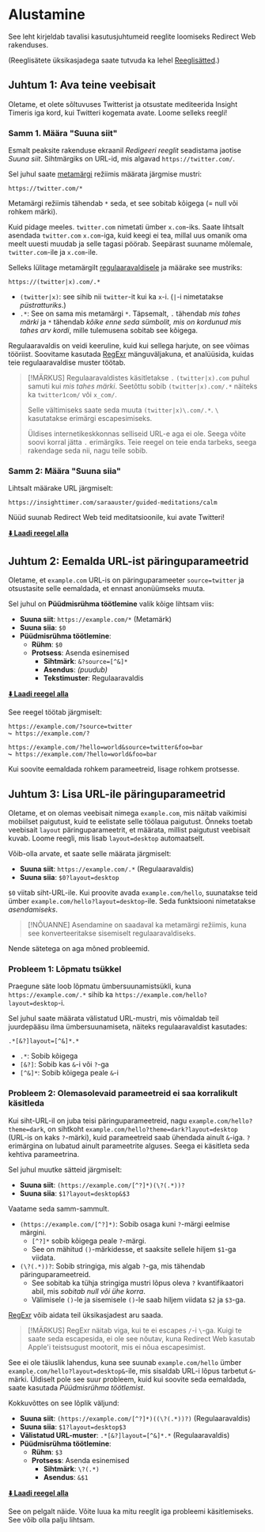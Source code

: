 # Alustamine

See leht kirjeldab tavalisi kasutusjuhtumeid reeglite loomiseks Redirect Web rakenduses.

(Reeglisätete üksikasjadega saate tutvuda ka lehel [Reeglisätted](./rule-settings).)


## Juhtum 1: Ava teine veebisait

Oletame, et olete sõltuvuses Twitterist ja otsustate mediteerida Insight Timeris iga kord, kui Twitteri kogemata avate. Loome selleks reegli!

### Samm 1. Määra "Suuna siit"

Esmalt peaksite rakenduse ekraanil *Redigeeri reeglit* seadistama jaotise *Suuna siit*. Sihtmärgiks on URL-id, mis algavad `https://twitter.com/`.

Sel juhul saate [metamärgi](rule-settings?id=wildcard) režiimis määrata järgmise mustri:

```
https://twitter.com/*
```

Metamärgi režiimis tähendab `*` seda, et see sobitab kõigega (= null või rohkem märki).

Kuid pidage meeles. `twitter.com` nimetati ümber `x.com`-iks. Saate lihtsalt asendada `twitter.com` `x.com`-iga, kuid keegi ei tea, millal uus omanik oma meelt uuesti muudab ja selle tagasi pöörab. Seepärast suuname mõlemale, `twitter.com`-ile ja `x.com`-ile.

Selleks lülitage metamärgilt [regulaaravaldisele](rule-settings?id=regular-expression) ja määrake see mustriks:

```
https://(twitter|x).com/.*
```

* `(twitter|x)`: see sihib nii `twitter`-it kui ka `x`-i. (`|`-i nimetatakse *püstratturiks*.)
* `.*`: See on sama mis metamärgi `*`. Täpsemalt, `.` tähendab *mis tahes märki* ja `*` tähendab *kõike enne seda sümbolit, mis on kordunud mis tahes arv kordi*, mille tulemusena sobitab see kõigega.

Regulaaravaldis on veidi keeruline, kuid kui sellega harjute, on see võimas tööriist. Soovitame kasutada [RegExr](https://regexr.com) mänguväljakuna, et analüüsida, kuidas teie regulaaravaldise muster töötab.

> [!MÄRKUS]
> Regulaaravaldistes käsitletakse `.` `(twitter|x).com` puhul samuti kui *mis tahes märki*. Seetõttu sobib `(twitter|x).com/.*` näiteks ka `twitter1com/` või `x_com/`.
> 
> Selle vältimiseks saate seda muuta `(twitter|x)\.com/.*`. `\` kasutatakse erimärgi escapesimiseks.
>
> Üldises internetikeskkonnas selliseid URL-e aga ei ole. Seega võite soovi korral jätta `.` erimärgiks. Teie reegel on teie enda tarbeks, seega rakendage seda nii, nagu teile sobib.

### Samm 2: Määra "Suuna siia"

Lihtsalt määrake URL järgmiselt:

```
https://insighttimer.com/saraauster/guided-meditations/calm
```

Nüüd suunab Redirect Web teid meditatsioonile, kui avate Twitteri!

**[⬇️ Laadi reegel alla](/rules/reduce-twitter-addiction.redirectweb)**

## Juhtum 2: Eemalda URL-ist päringuparameetrid

Oletame, et `example.com` URL-is on päringuparameeter `source=twitter` ja otsustasite selle eemaldada, et ennast anonüümseks muuta.

Sel juhul on **Püüdmisrühma töötlemine** valik kõige lihtsam viis:

* **Suuna siit**: `https://example.com/*` (Metamärk)
* **Suuna siia**: `$0`
* **Püüdmisrühma töötlemine**:
    * **Rühm**: `$0`
    * **Protsess**: Asenda esinemised
        * **Sihtmärk**: `&?source=[^&]*`
        * **Asendus**: *(puudub)*
        * **Tekstimuster**: Regulaaravaldis

**[⬇️ Laadi reegel alla](/rules/remove-parameters.redirectweb)**

See reegel töötab järgmiselt:

```
https://example.com/?source=twitter
↪ https://example.com/?

https://example.com/?hello=world&source=twitter&foo=bar
↪ https://example.com/?hello=world&foo=bar
```

Kui soovite eemaldada rohkem parameetreid, lisage rohkem protsesse.

## Juhtum 3: Lisa URL-ile päringuparameetrid

Oletame, et on olemas veebisait nimega `example.com`, mis näitab vaikimisi mobiilset paigutust, kuid te eelistate selle töölaua paigutust. Õnneks toetab veebisait `layout` päringuparameetrit, et määrata, millist paigutust veebisait kuvab. Loome reegli, mis lisab `layout=desktop` automaatselt.

Võib-olla arvate, et saate selle määrata järgmiselt:

* **Suuna siit**: `https://example.com/.*` (Regulaaravaldis)
* **Suuna siia**: `$0?layout=desktop`

`$0` viitab siht-URL-ile. Kui proovite avada `example.com/hello`, suunatakse teid ümber `example.com/hello?layout=desktop`-ile. Seda funktsiooni nimetatakse *asendamiseks*.

> [!NÕUANNE]
> Asendamine on saadaval ka metamärgi režiimis, kuna see konverteeritakse sisemiselt regulaaravaldiseks.

Nende sätetega on aga mõned probleemid.

### Probleem 1: Lõpmatu tsükkel

Praegune säte loob lõpmatu ümbersuunamistsükli, kuna `https://example.com/.*` sihib ka `https://example.com/hello?layout=desktop`-i.

Sel juhul saate määrata välistatud URL-mustri, mis võimaldab teil juurdepääsu ilma ümbersuunamiseta, näiteks regulaaravaldist kasutades:

```
.*[&?]layout=[^&]*.*
```

* `.*`: Sobib kõigega
* `[&?]`: Sobib kas `&`-i või `?`-ga
* `[^&]*`: Sobib kõigega peale `&`-i

### Probleem 2: Olemasolevaid parameetreid ei saa korralikult käsitleda

Kui siht-URL-il on juba teisi päringuparameetreid, nagu `example.com/hello?theme=dark`, on sihtkoht `example.com/hello?theme=dark?layout=desktop` (URL-is on kaks `?`-märki), kuid parameetreid saab ühendada ainult `&`-iga. `?` erimärgina on lubatud ainult parameetrite alguses. Seega ei käsitleta seda kehtiva parameetrina.

Sel juhul muutke sätteid järgmiselt:

* **Suuna siit**: `(https://example.com/[^?]*)(\?(.*))?`
* **Suuna siia**: `$1?layout=desktop&$3`

Vaatame seda samm-sammult.

* `(https://example.com/[^?]*)`: Sobib osaga kuni `?`-märgi eelmise märgini.
    * `[^?]*` sobib kõigega peale `?`-märgi.
    * See on mähitud `()`-märkidesse, et saaksite sellele hiljem `$1`-ga viidata.
* `(\?(.*))?`: Sobib stringiga, mis algab `?`-ga, mis tähendab päringuparameetreid.
    * See sobitab ka tühja stringiga mustri lõpus oleva `?` kvantifikaatori abil, mis *sobitab null või ühe korra*.
    * Välimisele `()`-le ja sisemisele `()`-le saab hiljem viidata `$2` ja `$3`-ga.

[RegExr](https://regexr.com) võib aidata teil üksikasjadest aru saada.

> [!MÄRKUS]
> RegExr näitab viga, kui te ei escapes `/`-i `\`-ga. Kuigi te saate seda escapesida, ei ole see nõutav, kuna Redirect Web kasutab Apple'i teistsugust mootorit, mis ei nõua escapesimist.

See ei ole täiuslik lahendus, kuna see suunab `example.com/hello` ümber `example.com/hello?layout=desktop&`-ile, mis sisaldab URL-i lõpus tarbetut `&`-märki. Üldiselt pole see suur probleem, kuid kui soovite seda eemaldada, saate kasutada *Püüdmisrühma töötlemist*.

Kokkuvõttes on see lõplik väljund:

* **Suuna siit**: `(https://example.com/[^?]*)((\?(.*))?)` (Regulaaravaldis)
* **Suuna siia**: `$1?layout=desktop$3`
* **Välistatud URL-muster**: `.*[&?]layout=[^&]*.*` (Regulaaravaldis)
* **Püüdmisrühma töötlemine**:
    * **Rühm**: `$3`
    * **Protsess**: Asenda esinemised
        * **Sihtmärk**: `\?(.*)`
        * **Asendus**: `&$1`

**[⬇️ Laadi reegel alla](/rules/add-parameters.redirectweb)**

See on pelgalt näide. Võite luua ka mitu reeglit iga probleemi käsitlemiseks. See võib olla palju lihtsam.